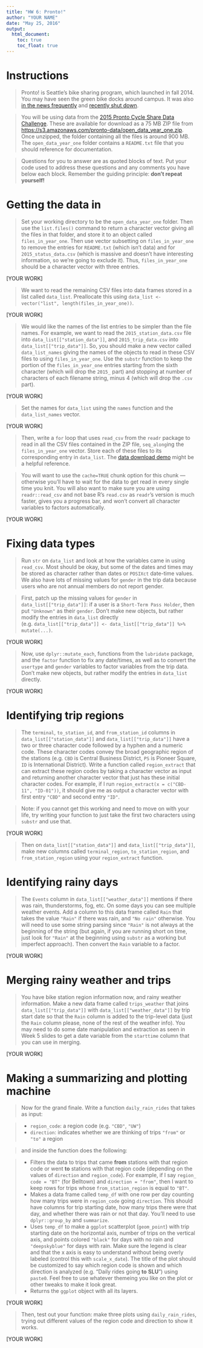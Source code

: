 ```yaml
---
title: "HW 6: Pronto!"
author: "YOUR NAME"
date: "May 25, 2016"
output:
  html_document:
    toc: true
    toc_float: true
---
```


# Instructions

> Pronto! is Seattle's bike sharing program, which launched in fall 2014. You may have seen the green bike docks around campus. It was also [in the news frequently](http://www.king5.com/news/local/seattle/city-launches-investigation-into-sdot-director-over-pronto-ties/97249954) and [recently shut down](http://www.seattletimes.com/seattle-news/transportation/seattle-pronto-bike-share-shutting-down-friday/).

> You will be using data from the [2015 Pronto Cycle Share Data Challenge](https://www.prontocycleshare.com/datachallenge). These are available for download as a 75 MB ZIP file from <https://s3.amazonaws.com/pronto-data/open_data_year_one.zip>. Once unzipped, the folder containing all the files is around 900 MB. The `open_data_year_one` folder contains a `README.txt` file that you should reference for documentation.

> Questions for you to answer are as quoted blocks of text. Put your code used to address these questions and any comments you have below each block. Remember the guiding principle: **don't repeat yourself!**


# Getting the data in

> Set your working directory to be the `open_data_year_one` folder. Then use the `list.files()` command to return a character vector giving all the files in that folder, and store it to an object called `files_in_year_one`. Then use vector subsetting on `files_in_year_one` to remove the entries for `README.txt` (which isn't data) and for `2015_status_data.csv` (which is massive and doesn't have interesting information, so we're going to exclude it). Thus, `files_in_year_one` should be a character vector with three entries.

[YOUR WORK]

> We want to read the remaining CSV files into data frames stored in a list called `data_list`. Preallocate this using `data_list <- vector("list", length(files_in_year_one))`.

[YOUR WORK]

> We would like the names of the list entries to be simpler than the file names. For example, we want to read the `2015_station_data.csv` file into `data_list[["station_data"]]`, and `2015_trip_data.csv` into `data_list[["trip_data"]]`. So, you should make a new vector called `data_list_names` giving the names of the objects to read in these CSV files to using `files_in_year_one`. Use the `substr` function to keep the portion of the `files_in_year_one` entries starting from the sixth character (which will drop the `2015_` part) and stopping at number of characters of each filename string, minus 4 (which will drop the `.csv` part).

[YOUR WORK]

> Set the names for `data_list` using the `names` function and the `data_list_names` vector.

[YOUR WORK]

> Then, write a `for` loop that uses `read_csv` from the `readr` package to read in all the CSV files contained in the ZIP file, `seq_along`ing the `files_in_year_one` vector. Store each of these files to its corresponding entry in `data_list`. The [data download demo](https://rebeccaferrell.github.io/CSSS508/Lectures/data_download_demo.html) might be a helpful reference.

> You will want to use the `cache=TRUE` chunk option for this chunk --- otherwise you'll have to wait for the data to get read in every single time you knit. You will also want to make sure you are using `readr::read_csv` and not base R's `read.csv` as `readr`'s version is much faster, gives you a progress bar, and won't convert all character variables to factors automatically.

[YOUR WORK]


# Fixing data types

> Run `str` on `data_list` and look at how the variables came in using `read_csv`. Most should be okay, but some of the dates and times may be stored as character rather than dates or `POSIXct` date-time values. We also have lots of missing values for `gender` in the trip data because users who are not annual members do not report gender. 

> First, patch up the missing values for `gender` in `data_list[["trip_data"]]`: if a user is a `Short-Term Pass Holder`, then put `"Unknown"` as their `gender`. Don't make new objects, but rather modify the entries in `data_list` directly (e.g. `data_list[["trip_data"]] <- data_list[["trip_data"]] %>% mutate(...)`.

[YOUR WORK]

> Now, use `dplyr::mutate_each`, functions from the `lubridate` package, and the `factor` function to fix any date/times, as well as to convert the `usertype` and `gender` variables to factor variables from the trip data. Don't make new objects, but rather modify the entries in `data_list` directly.

[YOUR WORK]


# Identifying trip regions

> The `terminal`, `to_station_id`, and `from_station_id` columns in `data_list[["station_data"]]` and `data_list[["trip_data"]]` have a two or three character code followed by a hyphen and a numeric code. These character codes convey the broad geographic region of the stations (e.g. `CBD` is Central Business District, `PS` is Pioneer Square, `ID` is International District). Write a function called `region_extract` that can extract these region codes by taking a character vector as input and returning another character vector that just has these initial character codes. For example, if I run `region_extract(x = c("CBD-11", "ID-01"))`, it should give me as output a character vector with first entry `"CBD"` and second entry `"ID"`.

> Note: if you cannot get this working and need to move on with your life, try writing your function to just take the first two characters using `substr` and use that.

[YOUR WORK]

> Then on `data_list[["station_data"]]` and `data_list[["trip_data"]]`, make new columns called `terminal_region`, `to_station_region`, and `from_station_region` using your `region_extract` function.


# Identifying rainy days

> The `Events` column in `data_list[["weather_data"]]` mentions if there was rain, thunderstorms, fog, etc. On some days you can see multiple weather events. Add a column to this data frame called `Rain` that takes the value `"Rain"` if there was rain, and `"No rain"` otherwise. You will need to use some string parsing since `"Rain"` is not always at the beginning of the string (but again, if you are running short on time, just look for `"Rain"` at the beginning using `substr` as a working but imperfect approach). Then convert the `Rain` variable to a factor.

[YOUR WORK]


# Merging rainy weather and trips

> You have bike station region information now, and rainy weather information. Make a new data frame called `trips_weather` that joins `data_list[["trip_data"]]` with `data_list[["weather_data"]]` by trip start date so that the `Rain` column is added to the trip-level data (just the `Rain` column please, none of the rest of the weather info). You may need to do some date manipulation and extraction as seen in Week 5 slides to get a date variable from the `starttime` column that you can use in merging.

[YOUR WORK]


# Making a summarizing and plotting machine

> Now for the grand finale. Write a function `daily_rain_rides` that takes as input:

> * `region_code`: a region code (e.g. `"CBD"`, `"UW"`)
> * `direction`: indicates whether we are thinking of trips `"from"` or  `"to"` a region

> and inside the function does the following:

> * Filters the data to trips that came **from** stations with that region code or went **to** stations with that region code (depending on the values of `direction` and `region_code`). For example, if I say `region_ code = "BT"` (for Belltown) and `direction = "from"`, then I want to keep rows for trips whose `from_station_region` is equal to `"BT"`.
> * Makes a data frame called `temp_df` with one row per day counting how many trips were in `region_code` going `direction`. This should have columns for trip starting date, how many trips there were that day, and whether there was rain or not that day. You'll need to use `dplyr::group_by` and `summarize`.
> * Uses `temp_df` to make a `ggplot` scatterplot (`geom_point`) with trip starting date on the horizontal axis, number of trips on the vertical axis, and points colored `"black"` for days with no rain and `"deepskyblue"` for days with rain. Make sure the legend is clear and that the x axis is easy to understand without being overly labeled (control this with `scale_x_date`). The title of the plot should be customized to say which region code is shown and which direction is analyzed (e.g. "Daily rides going **to** **SLU**") using `paste0`. Feel free to use whatever themeing you like on the plot or other tweaks to make it look great.
* Returns the `ggplot` object with all its layers.

[YOUR WORK]

> Then, test out your function: make three plots using `daily_rain_rides`, trying out different values of the region code and direction to show it works.

[YOUR WORK]